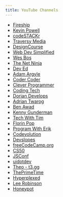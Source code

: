 ```yaml
---
title: YouTube Channels
---
```


- [Fireship](https://www.youtube.com/channel/UCsBjURrPoezykLs9EqgamOA)
- [Kevin Powell](https://www.youtube.com/user/KepowOb)
- [codeSTACKr](https://www.youtube.com/channel/UCDCHcqyeQgJ-jVSd6VJkbCw)
- [Traversy Media](https://www.youtube.com/user/TechGuyWeb)
- [DesignCourse](https://www.youtube.com/user/DesignCourse)
- [Web Dev Simplified](https://www.youtube.com/channel/UCFbNIlppjAuEX4znoulh0Cw)
- [Wes Bos](https://www.youtube.com/channel/UCoebwHSTvwalADTJhps0emA)
- [The Net Ninja](https://www.youtube.com/channel/UCW5YeuERMmlnqo4oq8vwUpg)
- [Dev Ed](https://www.youtube.com/channel/UClb90NQQcskPUGDIXsQEz5Q)
- [Adam Argyle](https://www.youtube.com/c/AdamArgyleInk)
- [Coder Coder](https://www.youtube.com/c/TheCoderCoder)
- [Clever Programmer](https://www.youtube.com/channel/UCqrILQNl5Ed9Dz6CGMyvMTQ)
- [Coding Tech](https://www.youtube.com/channel/UCtxCXg-UvSnTKPOzLH4wJaQ)
- [Dorian Develops](https://www.youtube.com/channel/UCUOMtzQmEmhIAF8G_cha_Xw)
- [Adrian Twarog](https://www.youtube.com/channel/UCvM5YYWwfLwpcQgbRr68JLQ)
- [Ben Awad](https://www.youtube.com/channel/UC-8QAzbLcRglXeN_MY9blyw)
- [Kenny Gunderman](https://www.youtube.com/channel/UCkCJ0zLrSg7VudR97g-FNVQ)
- [Tech With Tim](https://www.youtube.com/channel/UC4JX40jDee_tINbkjycV4Sg)
- [Florin Pop](https://www.youtube.com/channel/UCeU-1X402kT-JlLdAitxSMA)
- [Program With Erik](https://www.youtube.com/channel/UCshZ3rdoCLjDYuTR_RBubzw)
- [Codevolution](https://www.youtube.com/c/Codevolution/featured)
- [Devslopes](https://www.youtube.com/channel/UClLXKYEEM8OBBx85DOa6-cg)
- [freeCodeCamp.org](https://www.youtube.com/channel/UC8butISFwT-Wl7EV0hUK0BQ)
- [CS50](https://www.youtube.com/channel/UCcabW7890RKJzL968QWEykA)
- [JSConf](https://www.youtube.com/c/JSConfEU)
- [uidotdev](https://www.youtube.com/c/uidotdev)
- [Theo - t3․gg](https://www.youtube.com/@t3dotgg)
- [ThePrimeTime](https://www.youtube.com/@ThePrimeTimeagen)
- [Hyperplexed](https://www.youtube.com/@Hyperplexed)
- [Lee Robinson](https://www.youtube.com/@leerob)
- [Honeypot](https://www.youtube.com/@Honeypotio)
